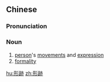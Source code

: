==Chinese==
{{zh-forms|s=形迹}}

===Pronunciation===
{{zh-pron
|m=xíng跡
|c=jing4 zik1
|mn=qz:hêng-chiak/tw,xm,zz:hêng-chek
|cat=n
}}

===Noun===
{{zh-noun}}

# [[person]]'s [[movement]]s and [[expression]]
# [[formality]]

[[hu:形跡]]
[[zh:形跡]]